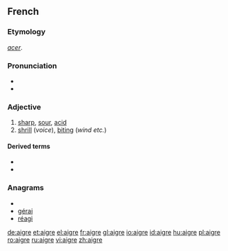 ==French==

===Etymology===
{{etyl|la|fr}} ''[[acer]]''.

===Pronunciation===
* {{IPA|/ɛgʁ/|lang=fr}}
* {{audio|Fr-aigre.ogg|Audio}}

===Adjective===
{{fr-adj-mf}}

# [[sharp]], [[sour]], [[acid]]
# [[shrill]] (''voice''), [[biting]] (''wind etc.'')

====Derived terms====
*{{l|fr|aigreur}}
*{{l|fr|aigrir}}

===Anagrams===
* {{alphagram|aegir}}
* [[gérai#French|gérai]]
* [[réagi#French|réagi]]

[[de:aigre]]
[[et:aigre]]
[[el:aigre]]
[[fr:aigre]]
[[gl:aigre]]
[[io:aigre]]
[[id:aigre]]
[[hu:aigre]]
[[pl:aigre]]
[[ro:aigre]]
[[ru:aigre]]
[[vi:aigre]]
[[zh:aigre]]